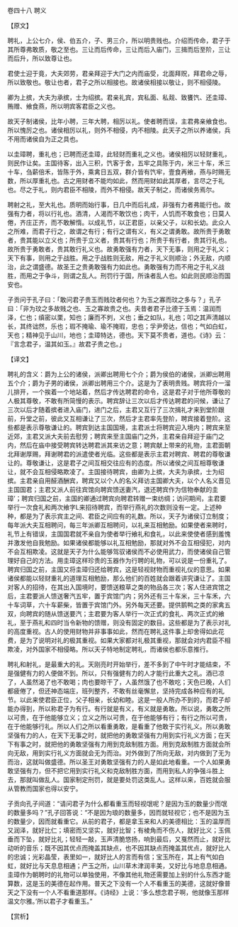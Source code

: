 

卷四十八 聘义

【原文】

聘礼，上公七介，侯、伯五介，子、男三介，所以明贵贱也。介绍而传命，君子于其所尊弗敢质，敬之至也。三让而后传命，三让而后入庙门，三揖而后至阶，三让而后升，所以致尊让也。

君使士迎于竟，大夫郊劳，君亲拜迎于大门之内而庙受，北面拜贶，拜君命之辱，所以致敬也。敬让也者，君子之所以相接也。故诸侯相接以敬让，则不相侵陵。

卿为上摈，大夫为承摈，士为绍摈。君亲礼宾，宾私面、私觌、致饔饩、还圭璋、贿赠、飨食燕，所以明宾客君臣之义也。

故天子制诸侯，比年小聘，三年大聘，相厉以礼。使者聘而误，主君弗亲飨食也。所以愧厉之也。诸侯相厉以礼，则外不相侵，内不相陵。此天子之所以养诸侯，兵不用而诸侯自为正之具也。

以圭璋聘，重礼也；已聘而还圭璋，此轻财而重礼之义也。诸侯相厉以轻财重礼，则民作让矣。主国待客，出入三积，饩客于舍，五牢之具陈于内，米三十车，禾三十车，刍薪倍禾，皆陈于外，乘禽日五双，群介皆有饩牢，壹食再飨，燕与时赐无数，所以厚重礼也。古之用财者不能均如此，然而用财如此其厚者，言尽之于礼也。尽之于礼，则内君臣不相陵，而外不相侵。故天子制之，而诸侯务焉尔。

聘射之礼，至大礼也。质明而始行事，日几中而后礼成，非强有力者弗能行也。故强有力者，将以行礼也。酒清，人渴而不敢饮也；肉干，人饥而不敢食也；日莫人倦，齐庄正齐，而不敢解惰。以成礼节，以正君臣，以亲父子，以和长幼。此众人之所难，而君子行之，故谓之有行；有行之谓有义，有义之谓勇敢。故所贵于勇敢者，贵其能以立义也；所贵于立义者，贵其有行也；所贵于有行者，贵其行礼也。故所贵于勇敢者，贵其敢行礼义也。故勇敢强有力者，天下无事，则用之于礼义；天下有事，则用之于战胜。用之于战胜则无敌，用之于礼义则顺治；外无敌，内顺治，此之谓盛德。故圣王之贵勇敢强有力如此也。勇敢强有力而不用之于礼义战胜，而用之于争斗，则谓之乱人。刑罚行于国，所诛者乱人也。如此则民顺治而国安也。

子贡问于孔子曰：「敢问君子贵玉而贱玟者何也？为玉之寡而玟之多与？」孔子曰：「非为玟之多故贱之也、玉之寡故贵之也。夫昔者君子比德于玉焉：温润而泽，仁也；缜密以栗，知也；廉而不刿，义也；垂之如队，礼也；叩之其声清越以长，其终诎然，乐也；瑕不掩瑜、瑜不掩瑕，忠也；孚尹旁达，信也；气如白虹，天也；精神见于山川，地也；圭璋特达，德也。天下莫不贵者，道也。《诗》云：『言念君子，温其如玉。』故君子贵之也。」

【译文】

聘礼的含义：爵为上公的诸侯，派卿出聘用七个介；爵为侯伯的诸侯，派卿出聘用五个介；爵为子男的诸侯，派卿出聘用三个介。这是为了表明贵贱。聘宾将介一溜儿排开，一个挨着一个地站着，然后才传达聘君的命令，这是君子对于他所尊敬的人极其尊敬，不敢有所简慢的表示。聘宾辞让三次以后才传达聘君的问候，谦让了三次以后才随着摈者进入庙门，进门之后，主君又互行了三次揖礼才来到堂阶跟前，升堂之前，彼此又互相谦让了三次，然后才主君率先登阶，聘宾接着登阶。这些都是表示尊敬谦让的。聘宾到达主国国境，主君派士将聘宾迎入境内；聘宾来至近郊，主君又派大夫前去慰劳；聘宾来至主国庙门之外，主君亲自拜迎于庙门之内，然后在庙中接受聘宾转达聘君派其来访之意；聘宾献上带来的礼物，主君面朝北拜谢厚赐，拜谢聘君的派遣使者光临。这些都是表示主君对聘宾、聘君的尊敬谦让的。尊敬谦让，这是君子之间互相交往应有的态度。所以诸侯之间互相尊敬谦让，就不会互相侵略欺凌了。主国接待聘宾，由卿为上摈，大夫为承摈，士为绍摈。主君亲自用醛酒酬宾，聘宾又以个人的名义拜访主国卿大夫，以个人名义晋见主国国君；主君又派人前往宾馆向聘宾馈送妻汽，退还聘宾作为信物奉献的圭璋’；聘宾归国之前，主国的卿通过聘宾向聘君转赠一束纺绸；访问期间，主君要举行一次食礼和两次飨字L来招待聘宾，而举行燕礼的次数则没有一定。上述种种，都是为了表示宾主之间、君臣之间应有的礼数。所以，天子为诸侯订立制度；每年派大夫互相聘问，每三年派卿互相聘问，以礼来互相勉励。如果使者来聘时，礼节上有错误，主国国君就不亲自为使者举行飨礼和食礼，以此来使使者感到羞愧并激发他自我勉励。如果诸侯都能够以礼互相勉励，那就对外不会互相侵犯，对内不会互相欺凌。这就是天子为什么能够驾驭诸侯而不必使用武力，而使诸侯自己管理好自己的方法。用圭璋这样珍贵的玉器作为行聘的礼物，可以说是一份重礼了。聘宾归国之前，主国又将圭璋归还给聘宾，这是轻视财物而重视礼仪的意思。如果诸侯都能以轻财重礼的道理互相勉励，那么他们的百姓就会跟着讲究谦让了。主国对客人的招待，在其出入国境时，要馈送粮草之类的物品各三次；客人住进宾馆之后，主君要派人馈送奢汽五牢，置于宾馆门内；另外还有三十车米，三十车禾，六十车词草，六十车薪柴，皆置于宾馆门外。另外每天还要。提供鹅鸭之类的家禽五双，向聘宾的随从馈送要汽；主君要为客人举行一次正式的食礼、两次正式的飨礼，至于燕礼和四时当令新物的馈赠，则没有固定的数目。这些都是为了表示对礼的高度重视。古人的使用财物并非事事如此，然而在聘礼这件事上却舍得如此花费，是为了说明对礼的极其重视。如果大家都对礼极其重视，那就会对内君臣不相欺凌，对外国家不相侵略。所以天子特地制定聘礼，而诸侯也都乐意推行。

聘礼和射礼，是最重大的礼。天刚亮时开始举行，差不多到了中午时才能结束，不是强健有力的人便做不到。所以，只有强健有力的人才能行此重大之礼。酒已凉了，人虽然渴了也不敢喝；肉也要晾干了，人虽然饿了也不敢吃；天色已晚，人们都疲倦了，但还神态端庄，班列整齐，不敢有丝毫懈怠，坚持完成各种应有的礼节。以此来使君臣正位，父子相亲，长幼和睦。这是一般人所办不到的，而君子却能办得到，所以称君子为有行。有行就是有义，有义就是勇敢。所以说，勇敢之所以可贵，在于他能够立义；立义之所以可贵，在于他能够有行；有行之所以可贵，在于他能够行礼。所以人们之所以看重勇敢，是看重了他敢于实行礼义。所以勇敢坚强有力的人，在天下无事之时，就把他的勇敢坚强有力用到实行礼义方面；在天下有事之时，就把他的勇敢坚强有力用到克敌制胜方面。用到克敌制胜方面就会所向无敌，用到实行礼义方面就会无为而治。对外做到了所向无敌，对内做到了无为而治，这就叫做盛德。所以圣王对勇敢坚强有力的人是如此地看重。一个人如果勇敢坚强有力，但不把它用到实行礼义和克敌制胜方面，而用到私人的争强斗胜上去，那就叫做乱人。国家制定刑罚，就是要处罚这类乱人。这样以来，百姓就会服从管教而国家也得以安宁。

子贡向孔子间道：“请问君子为什么都看重玉而轻视氓呢？是因为玉的数量少而氓的数量多吗？”孔子回答说：“不是因为琅的数量多，因而就轻视它；也不是因为玉的数量少，因而就看重它。从前的君子，都是拿玉来和人的美德相比：玉的温厚而又润泽，就好比仁；填密而又坚实，就好比智；有棱角而不伤人，就好比义；玉佩垂而下坠，就好比礼；轻轻一敲，玉声清脆悠扬，响到最后，又戛然而止，就好比动听的音乐；既不因其优点而掩盖其缺点，也不因其缺点而掩盖其优点，就好比人的忠诚；光彩晶莹，表里如一，就好比人的言而有信；宝玉所在，其上有气如白虹，就好比与天息息相通；产玉之所，山川草木津润丰美，又好比与地息息相通。圭璋作为朝聘时的礼物可以单独使用，不像其他礼物还需要加上别的什么东西才能算数，这是玉的美德在起作用。普天之下没有一个人不看重玉的美德，这就好像普天之下没有一个人不看重道那样。《诗经》上说：‘多么想念君子啊，他就像玉那样温文尔雅。’所以君子才看重玉。”

【赏析】


